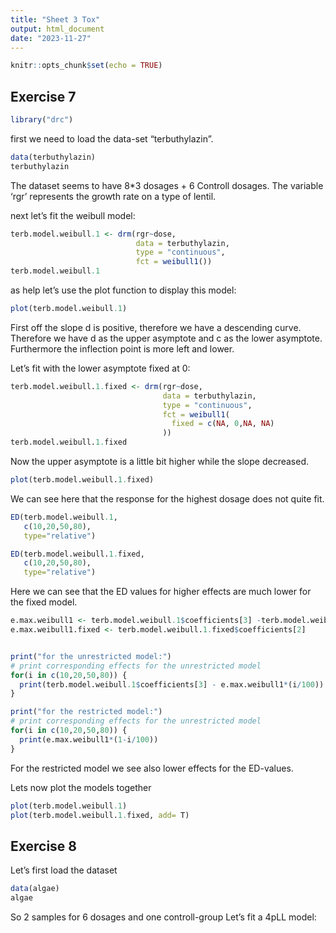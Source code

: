 ```yaml
---
title: "Sheet 3 Tox"
output: html_document
date: "2023-11-27"
---
```


```r
knitr::opts_chunk$set(echo = TRUE)
```

## Exercise 7
```r
library("drc")
```
first we need to load the data-set "terbuthylazin".
```r
data(terbuthylazin)
terbuthylazin
```
The dataset seems to have 8*3 dosages + 6 Controll dosages. The variable 'rgr' represents the growth rate on a type of lentil.

next let's fit the weibull model:
```r
terb.model.weibull.1 <- drm(rgr~dose,
                            data = terbuthylazin,
                            type = "continuous",
                            fct = weibull1())
terb.model.weibull.1
```
as help let's use the plot function to display this model:
```r
plot(terb.model.weibull.1)
```
First off the slope d is positive, therefore we have a descending curve.
Therefore we have d as the upper asymptote and c as the lower asymptote.
Furthermore the inflection point is more left  and lower. 


Let's fit with the lower asymptote fixed at 0:
```r
terb.model.weibull.1.fixed <- drm(rgr~dose,
                                  data = terbuthylazin,
                                  type = "continuous",
                                  fct = weibull1(
                                    fixed = c(NA, 0,NA, NA)
                                  ))
terb.model.weibull.1.fixed
```
Now the upper asymptote is a little bit higher while the slope decreased.
```r
plot(terb.model.weibull.1.fixed)
```

We can see here that the response for the highest dosage does not quite fit.
```r
ED(terb.model.weibull.1,
   c(10,20,50,80),
   type="relative")

ED(terb.model.weibull.1.fixed,
   c(10,20,50,80),
   type="relative")
```
Here we can see that the ED values for higher effects are much lower for the fixed model.

```r
e.max.weibull1 <- terb.model.weibull.1$coefficients[3] -terb.model.weibull.1$coefficients[2]
e.max.weibull1.fixed <- terb.model.weibull.1.fixed$coefficients[2]


print("for the unrestricted model:")
# print corresponding effects for the unrestricted model
for(i in c(10,20,50,80)) {
  print(terb.model.weibull.1$coefficients[3] - e.max.weibull1*(i/100))
}

print("for the restricted model:")
# print corresponding effects for the unrestricted model
for(i in c(10,20,50,80)) {
  print(e.max.weibull1*(1-i/100))
}
```

For the restricted model we see also lower effects for the ED-values.

Lets now plot the models together
```r
plot(terb.model.weibull.1)
plot(terb.model.weibull.1.fixed, add= T)
```
## Exercise 8
Let's first load the dataset
```r
data(algae)
algae
```
So 2 samples for 6 dosages and one controll-group
Let's fit a 4pLL model:
